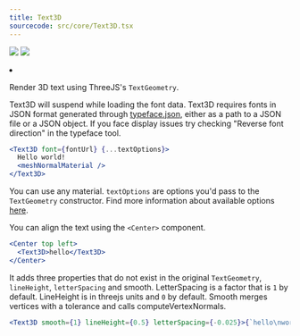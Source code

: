 ```yaml
---
title: Text3D
sourcecode: src/core/Text3D.tsx
---
```


[![](https://img.shields.io/badge/-storybook-%23ff69b4)](https://drei.vercel.app/?path=/story/abstractions-text3d--text-3-d-st) ![](https://img.shields.io/badge/-suspense-brightgreen)

<Grid cols={4}>
  <li>
    <Codesandbox id="x6obrb" />
  </li>
</Grid>

Render 3D text using ThreeJS's `TextGeometry`.

Text3D will suspend while loading the font data. Text3D requires fonts in JSON format generated through [typeface.json](http://gero3.github.io/facetype.js), either as a path to a JSON file or a JSON object. If you face display issues try checking "Reverse font direction" in the typeface tool.

```jsx
<Text3D font={fontUrl} {...textOptions}>
  Hello world!
  <meshNormalMaterial />
</Text3D>
```

You can use any material. `textOptions` are options you'd pass to the `TextGeometry` constructor. Find more information about available options [here](https://threejs.org/docs/index.html?q=textg#examples/en/geometries/TextGeometry).

You can align the text using the `<Center>` component.

```jsx
<Center top left>
  <Text3D>hello</Text3D>
</Center>
```

It adds three properties that do not exist in the original `TextGeometry`, `lineHeight`, `letterSpacing` and smooth. LetterSpacing is a factor that is `1` by default. LineHeight is in threejs units and `0` by default. Smooth merges vertices with a tolerance and calls computeVertexNormals.

```jsx
<Text3D smooth={1} lineHeight={0.5} letterSpacing={-0.025}>{`hello\nworld`}</Text3D>
```
